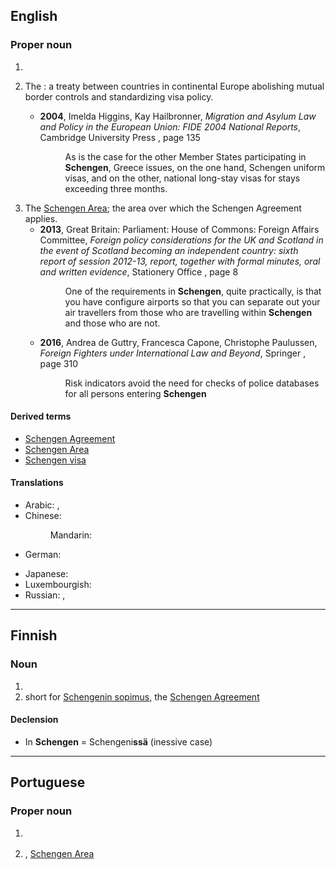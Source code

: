 {{also|schéngen}}
==English==
{{wikipedia}}

===Proper noun===
{{en-proper noun}}

# {{place|en|town|in southeastern|c/Luxembourg}}
# {{lb|en|politics}} The {{w|Schengen Agreement}}: a treaty between countries in continental Europe abolishing mutual border controls and standardizing visa policy.
#* '''2004''', Imelda Higgins, Kay Hailbronner, ''Migration and Asylum Law and Policy in the European Union: FIDE 2004 National Reports'', Cambridge University Press {{ISBN|9780521605588}}, page 135
#*: As is the case for the other Member States participating in '''Schengen''', Greece issues, on the one hand, Schengen uniform visas, and on the other, national long-stay visas for stays exceeding three months.
# The [[Schengen Area]]; the area over which the Schengen Agreement applies.
#* '''2013''', Great Britain: Parliament: House of Commons: Foreign Affairs Committee, ''Foreign policy considerations for the UK and Scotland in the event of Scotland becoming an independent country: sixth report of session 2012-13, report, together with formal minutes, oral and written evidence'', Stationery Office {{ISBN|9780215057235}}, page 8
#*: One of the requirements in '''Schengen''', quite practically, is that you have configure airports so that you can separate out your air travellers from those who are travelling within '''Schengen''' and those who are not.
#* '''2016''', Andrea de Guttry, Francesca Capone, Christophe Paulussen, ''Foreign Fighters under International Law and Beyond'', Springer {{ISBN|9789462650992}}, page 310
#*: Risk indicators avoid the need for checks of police databases for all persons entering '''Schengen'''

====Derived terms====
* [[Schengen Agreement]]
* [[Schengen Area]]
* [[Schengen visa]]

====Translations====
{{trans-top|city in Luxembourg}}
* Arabic: {{t|ar|شينجن|m|tr=šengen}}, {{t|ar|شينغن}}
* Chinese:
*: Mandarin: {{t+|cmn|申根|tr=Shēngēn|sc=Hani}}
* German: {{t|de|Schengen|n}}
{{trans-mid}}
* Japanese: {{t|ja|シェンゲン|tr=Shengen|sc=Jpan}}
* Luxembourgish: {{t|lb|Schengen}}
* Russian: {{t+|ru|Шенге́н|m}}, {{t+|ru|Ше́нген|m}}
{{trans-bottom}}

----

==Finnish==

===Noun===
{{head|fi|noun}}

# {{place|fi|town|c/Luxembourg|t1=Schengen}}
# short for [[w:fi:Schengenin sopimus|Schengenin sopimus]], the [[w:Schengen Agreement|Schengen Agreement]]

====Declension====
* In '''Schengen''' = Schengeni'''ssä''' (inessive case)
{{fi-decl-risti|n=sg|Schengen|||ä|i=0}}

----

==Portuguese==

===Proper noun===
{{pt-proper noun|m}}

# {{lb|pt|politics}} {{l|en|Schengen}} {{gloss|the Schengen Agreement}}
# {{l|en|Schengen}}, [[Schengen Area]] {{gloss|the area over which the Schengen Agreement applies}}
#: {{syn|pt|espaço Schengen|área Schengen}}